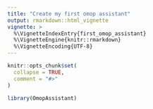 ```yaml
---
title: "Create my first omop assistant"
output: rmarkdown::html_vignette
vignette: >
  %\VignetteIndexEntry{first_omop_assistant}
  %\VignetteEngine{knitr::rmarkdown}
  %\VignetteEncoding{UTF-8}
---
```


```r
knitr::opts_chunk$set(
  collapse = TRUE,
  comment = "#>"
)
```

```r
library(OmopAssistant)
```
